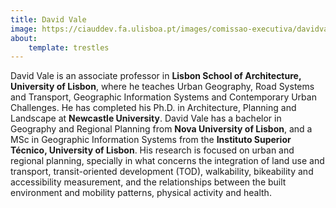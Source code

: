 ```yaml
---
title: David Vale
image: https://ciauddev.fa.ulisboa.pt/images/comissao-executiva/davidvale.jpg
about:
    template: trestles
---
```


David Vale is an associate professor in **Lisbon School of Architecture, University of Lisbon**, where he teaches Urban 
Geography, Road Systems and Transport, Geographic Information Systems and Contemporary Urban Challenges. He has completed 
his Ph.D. in Architecture, Planning and Landscape at **Newcastle University**. David Vale has a bachelor in Geography and Regional 
Planning from **Nova University of Lisbon**, and a MSc in Geographic Information Systems from the **Instituto Superior Técnico, 
University of Lisbon**. His research is focused on urban and regional planning, specially in what concerns the integration of 
land use and transport, transit-oriented development (TOD), walkability, bikeability and accessibility measurement, and the 
relationships between the built environment and mobility patterns, physical activity and health.